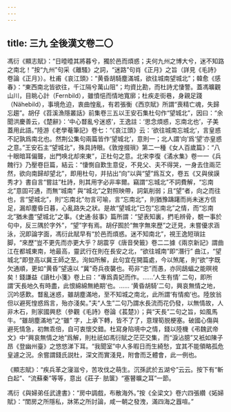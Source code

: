 ```yaml
---
---
---
```

title: 三九 全後漢文卷二〇
---




馮衍《顯志賦》：“日曀曀其將暮兮，獨於邑而煩惑；夫何九州之博大兮，迷不知路之南北！”按“九州”句采《離騷》之詞，“迷路”句肖《正月》之旨（詳見《毛詩》卷論《正月》）。杜甫《哀江頭》：“黄昏胡騎塵滿城，欲往城南望城北”；韓愈《感春》：“東西南北皆欲往，千江隔兮萬山阻”；均資比勘，而杜詩尤悽警。蓋馮曠觀山川，目眺心計（Fernbild），雖憤悒而情地寬廓；杜疾走街巷，身親足踐（Nähebild），事境危迫，衷曲惶亂，有若張衡《西京賦》所謂“喪精亡魂，失歸忘趨”。胡仔《苕溪漁隱叢話》前集卷三五以王安石集杜句作“望城北”，因曰：“余聞洪慶善云，《楚辭》：‘中心瞀亂兮迷惑’，王逸註：‘思念煩惑，忘南北也’，子美蓋用此語。”陸游《老學菴筆記》卷七：“《哀江頭》云：‘欲往城南忘城北’，言皇惑不記孰爲南北也。然荆公集句兩篇皆作‘望城北’，意則一；北人謂‘向’爲‘望’亦皇惑之意。”王安石主“望城北”，殊具詩眼。《敦煌掇瑣》第二一種《女人百歲篇》：“八十眼暗耳偏聾，出門唤北却來東”，正杜句之意。北宋李復《潏水集》卷一一《兵餽行》乃壓卷巨篇，結云：“悽惻自歎生意促，不見父、夫不得哭，一身去住兩茫然，欲向南歸却望北”，即用杜句，并拈出“向”以與“望”爲互文，卷五《又與侯謨秀才》書自言“嘗註”杜詩，則其用字必非率爾。竊謂“忘城北”不詞費解，“忘南北”意固可通，而無“城南” 與“城北”之對照映帶，詞氣削弱；且“望”者，向之而往也，言“望城北”，則“忘南北”勿言可喻，言“忘南北”，則猶豫躊躇而尚未迷方信足，漏却塵昏日暮，心亂路失之狀。是故“望城北”已包“忘南北”之情，而“忘南北”猶未盡“望城北”之事。《史通·敍事》篇所謂：“望表知裏，捫毛辨骨，覩一事於句中，反三隅於字外”，“望”字有焉。胡仔囿於“無字無來歷”之迂見，未嘗優求涵泳，況即論字面，馮衍此賦早有“於邑而煩惑。迷不知南北”，視王逸短瑣註脚，“來歷”豈不更先而亦更大乎？胡震亨《唐音癸籤》卷二二據《兩京新記》謂曲江在都城東南，地最高，靈武行在則在長安之北，“欲往城南”即“潛行” 曲江，“望城北”即登高以冀王師之至。洵如所解，此句宜在開篇處，今以煞尾，則“欲”字既欠通順，更如“黄昏”望遠以 “冀”奇兵夜襲也。苟非“忠”而愚，亦同鴟蝠之能暝視矣！錢謙益《讀杜小箋》卷上曰：“專爲貴妃而作。……‘人生有情’ 二句，即所謂‘天長地久有時盡，此恨綿綿無絶期’也。…… ‘黄昏胡騎’二句，興哀無情之地，沉吟感歎。瞀亂迷惑，雖胡塵滿地，至不知城之南北，此所謂‘有情痴’也。陸放翁但以避死惶惑爲言，殆亦淺矣。”夫“人生”二句乃謂水長流而花仍發，以無情故，人非木石，則家國興悲（參觀《毛詩》卷論《萇楚》）；與“天長”二句之旨，如風馬牛。“雖胡塵滿地”之“雖” 字，上承下轉，皆不了了，意理筍脱梗塞。破國心傷與避死情急，初無乖倍，自可衷懷交錯。杜寫身陷境中之情，錢以陸機《弔魏武帝文》中“興哀無情之地”爲解，則杜祇如馮衍賦之茫茫交集，而“淚沾臆”又衹如陳子昂《登幽州臺》之悠悠涕下耳。“我聞室”中人多暇日而生綺愁，宜其不能領略孤危皇遽之況。余嘗謂錢氏説杜，深文而實淺見，附會而乏體會，此一例也。

《顯志賦》：“疾兵革之寖滋兮，苦攻伐之萌生。沉孫武於五湖兮”云云。按下有“斬白起”、“流蘇秦”等等，意出《莊子· 胠箧》“塞瞽曠之耳”一節。

馮衍《與婦弟任武達書》：“房中調戲，布散海外。”按《全梁文》卷六四張纘《妬婦賦》：“閨房之所隱私，牀笫之所討論，咸一朝之發洩，滿四海之囂喧。”